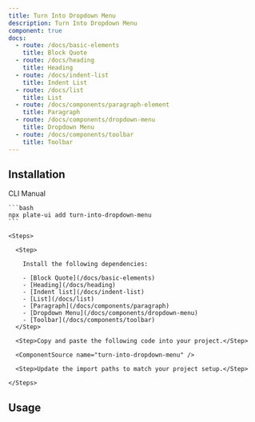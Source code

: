 ```yaml
---
title: Turn Into Dropdown Menu
description: Turn Into Dropdown Menu
component: true
docs:
  - route: /docs/basic-elements
    title: Block Quote
  - route: /docs/heading
    title: Heading
  - route: /docs/indent-list
    title: Indent List
  - route: /docs/list
    title: List
  - route: /docs/components/paragraph-element
    title: Paragraph
  - route: /docs/components/dropdown-menu
    title: Dropdown Menu
  - route: /docs/components/toolbar
    title: Toolbar
---
```


<ComponentPreview name="playground-demo" id="basicnodes" />

## Installation

<Tabs defaultValue="cli">

  <TabsList>
    <TabsTrigger value="cli">CLI</TabsTrigger>
    <TabsTrigger value="manual">Manual</TabsTrigger>
  </TabsList>
  <TabsContent value="cli">

    ```bash
    npx plate-ui add turn-into-dropdown-menu
    ```

  </TabsContent>

  <TabsContent value="manual">

    <Steps>

      <Step>

        Install the following dependencies:

        - [Block Quote](/docs/basic-elements)
        - [Heading](/docs/heading)
        - [Indent list](/docs/indent-list)
        - [List](/docs/list)
        - [Paragraph](/docs/components/paragraph)
        - [Dropdown Menu](/docs/components/dropdown-menu)
        - [Toolbar](/docs/components/toolbar)
      </Step>

      <Step>Copy and paste the following code into your project.</Step>

      <ComponentSource name="turn-into-dropdown-menu" />

      <Step>Update the import paths to match your project setup.</Step>

    </Steps>

  </TabsContent>

</Tabs>

## Usage

<ComponentSource name="playground-demo" />
<ComponentSource name="fixed-toolbar-buttons" />
<ComponentSource name="floating-toolbar-buttons" />
